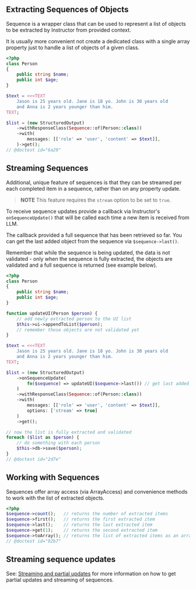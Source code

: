 ## Extracting Sequences of Objects

Sequence is a wrapper class that can be used to represent a list of objects to
be extracted by Instructor from provided context.

It is usually more convenient not create a dedicated class with a single array
property just to handle a list of objects of a given class.

```php
<?php
class Person
{
    public string $name;
    public int $age;
}

$text = <<<TEXT
    Jason is 25 years old. Jane is 18 yo. John is 30 years old
    and Anna is 2 years younger than him.
TEXT;

$list = (new StructuredOutput)
    ->withResponseClass(Sequence::of(Person::class))
    ->with(
        messages: [['role' => 'user', 'content' => $text]],
    )->get();
// @doctest id="6a29"
```


## Streaming Sequences

Additional, unique feature of sequences is that they can be streamed per each
completed item in a sequence, rather than on any property update.

> **NOTE** This feature requires the `stream` option to be set to `true`.

To receive sequence updates provide a callback via Instructor's
`onSequenceUpdate()` that will be called each  time a new item is received from LLM.

The callback provided a full sequence that has been retrieved so far. You can
get the last added object from the sequence via `$sequence->last()`.

Remember that while the sequence is being updated, the data is not validated -
only when the sequence is fully extracted, the objects are validated and a full
sequence is returned (see example below).

```php
<?php
class Person
{
    public string $name;
    public int $age;
}

function updateUI(Person $person) {
    // add newly extracted person to the UI list
    $this->ui->appendToList($person);
    // remember those objects are not validated yet
}

$text = <<<TEXT
    Jason is 25 years old. Jane is 18 yo. John is 30 years old
    and Anna is 2 years younger than him.
TEXT;

$list = (new StructuredOutput)
    ->onSequenceUpdate(
        fn($sequence) => updateUI($sequence->last()) // get last added object
    )
    ->withResponseClass(Sequence::of(Person::class))
    ->with(
        messages: [['role' => 'user', 'content' => $text]],
        options: ['stream' => true]
    )
    ->get();

// now the list is fully extracted and validated
foreach ($list as $person) {
    // do something with each person
    $this->db->save($person);
}
// @doctest id="2d7e"
```


## Working with Sequences

Sequences offer array access (via ArrayAccess) and convenience methods
to work with the list of extracted objects.

```php
<?php
$sequence->count();   // returns the number of extracted items
$sequence->first();   // returns the first extracted item
$sequence->last();    // returns the last extracted item
$sequence->get(1);    // returns the second extracted item
$sequence->toArray(); // returns the list of extracted items as an array
// @doctest id="92b7"
```

## Streaming sequence updates

See: [Streaming and partial updates](/advanced/partials) for more information on how to get partial updates and streaming of sequences.
